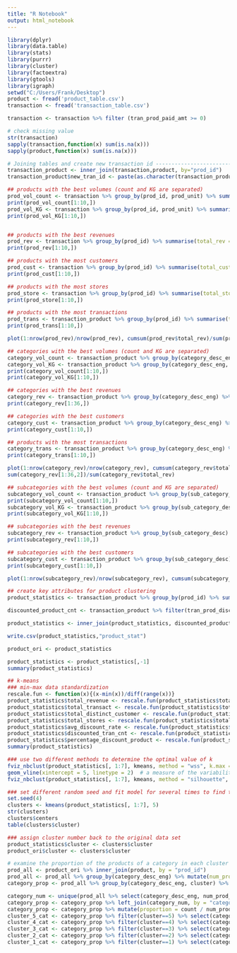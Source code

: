 ---
title: "R Notebook"
output: html_notebook
---


```{r}
library(dplyr)
library(data.table)
library(stats)
library(purrr)
library(cluster)
library(factoextra)
library(gtools)
library(igraph)
setwd("C:/Users/Frank/Desktop")
product <- fread('product_table.csv')
transaction <- fread('transaction_table.csv')
```

```{r}
transaction <- transaction %>% filter (tran_prod_paid_amt >= 0)
```


```{r}
# check missing value
str(transaction)
sapply(transaction,function(x) sum(is.na(x)))
sapply(product,function(x) sum(is.na(x)))
```

```{r}
# Joining tables and create new transaction id ---------------------------------------
transaction_product <- inner_join(transaction,product, by="prod_id")
transaction_product$new_tran_id <- paste(as.character(transaction_product$tran_dt),as.character(transaction_product$store_id),as.character(transaction_product$cust_id),sep="")
```


```{r}
## products with the best volumes (count and KG are separated)
prod_vol_count <- transaction %>% group_by(prod_id, prod_unit) %>% summarise(total_vol = sum(tran_prod_sale_qty)) %>% arrange(desc(total_vol)) %>% filter(prod_unit == "CT")
print(prod_vol_count[1:10,])
prod_vol_KG <- transaction %>% group_by(prod_id, prod_unit) %>% summarise(total_vol = sum(tran_prod_sale_qty)) %>% arrange(desc(total_vol)) %>% filter(prod_unit == "KG")
print(prod_vol_KG[1:10,])


## products with the best revenues
prod_rev <- transaction %>% group_by(prod_id) %>% summarise(total_rev = sum(tran_prod_paid_amt)) %>% arrange(desc(total_rev))
print(prod_rev[1:10,])

## products with the most customers
prod_cust <- transaction %>% group_by(prod_id) %>% summarise(total_cust = n_distinct(cust_id)) %>% arrange(desc(total_cust))
print(prod_cust[1:10,])

## products with the most stores
prod_store <- transaction %>% group_by(prod_id) %>% summarise(total_store = n_distinct(store_id)) %>% arrange(desc(total_store))
print(prod_store[1:10,])

## products with the most transactions
prod_trans <- transaction_product %>% group_by(prod_id) %>% summarise(total_trans = n_distinct(new_tran_id)) %>% arrange(desc(total_trans))
print(prod_trans[1:10,])
```
```{r}
plot(1:nrow(prod_rev)/nrow(prod_rev), cumsum(prod_rev$total_rev)/sum(prod_rev$total_rev),xlab="# of Products",main='Product and Revenue', ylab="Percentage of Total Revenue")
```


```{r}
## categories with the best volumes (count and KG are separated)
category_vol_count <- transaction_product %>% group_by(category_desc_eng, prod_unit) %>% summarise(total_vol = sum(tran_prod_sale_qty)) %>% arrange(desc(total_vol)) %>% filter(prod_unit == "CT")
category_vol_KG <- transaction_product %>% group_by(category_desc_eng, prod_unit) %>% summarise(total_vol = sum(tran_prod_sale_qty)) %>% arrange(desc(total_vol)) %>% filter(prod_unit == "KG")
print(category_vol_count[1:10,])
print(category_vol_KG[1:10,])

## categories with the best revenues
category_rev <- transaction_product %>% group_by(category_desc_eng) %>% summarise(total_rev = sum(tran_prod_paid_amt)) %>% arrange(desc(total_rev))
print(category_rev[1:36,])

## categories with the best customers
category_cust <- transaction_product %>% group_by(category_desc_eng) %>% summarise(total_cust = n_distinct(cust_id)) %>% arrange(desc(total_cust))
print(category_cust[1:10,])
```



```{r}
## products with the most transactions
category_trans <- transaction_product %>% group_by(category_desc_eng) %>% summarise(total_trans = n_distinct(new_tran_id)) %>% arrange(desc(total_trans))
print(category_trans[1:10,])
```

```{r}
plot(1:nrow(category_rev)/nrow(category_rev), cumsum(category_rev$total_rev)/sum(category_rev$total_rev), main ='Category and Revenue',xlab="# of Categories", ylab="Percentage of Total Revenue")
sum(category_rev[1:36,2])/sum(category_rev$total_rev)
```


```{r}
## subcategories with the best volumes (count and KG are separated)
subcategory_vol_count <- transaction_product %>% group_by(sub_category_desc, prod_unit) %>% summarise(total_vol = sum(tran_prod_sale_qty)) %>% arrange(desc(total_vol)) %>% filter(prod_unit == "CT")
print(subcategory_vol_count[1:10,])
subcategory_vol_KG <- transaction_product %>% group_by(sub_category_desc, prod_unit) %>% summarise(total_vol = sum(tran_prod_sale_qty)) %>% arrange(desc(total_vol)) %>% filter(prod_unit == "KG")
print(subcategory_vol_KG[1:10,])

## subcategories with the best revenues
subcategory_rev <- transaction_product %>% group_by(sub_category_desc) %>% summarise(total_rev = sum(tran_prod_paid_amt)) %>% arrange(desc(total_rev))
print(subcategory_rev[1:10,])

## subcategories with the best customers
subcategory_cust <- transaction_product %>% group_by(sub_category_desc) %>% summarise(total_cust = n_distinct(cust_id)) %>% arrange(desc(total_cust))
print(subcategory_cust[1:10,])
```


```{r}
plot(1:nrow(subcategory_rev)/nrow(subcategory_rev), cumsum(subcategory_rev$total_rev)/sum(subcategory_rev$total_rev), main="Product and Revenue", xlab="# of Subcategories", ylab="Percentage of Total Revenue")
```


```{r}
## create key attributes for product clustering
product_statistics <- transaction_product %>% group_by(prod_id) %>% summarise(total_revenue = sum(tran_prod_paid_amt), total_transact=n_distinct(new_tran_id), total_distinct_customer = n_distinct(cust_id), total_stores = n_distinct(store_id), avg_discount_rate = (abs(sum(tran_prod_discount_amt))/sum(tran_prod_sale_amt)))

discounted_product_cnt <- transaction_product %>% filter(tran_prod_discount_amt < 0) %>% group_by(prod_id) %>% summarise(discounted_tran_cnt=n_distinct(tran_id))

product_statistics <- inner_join(product_statistics, discounted_product_cnt, by="prod_id") %>% mutate(percentage_discount_product = discounted_tran_cnt/total_transact)

write.csv(product_statistics,"product_stat")

product_ori <- product_statistics

product_statistics <- product_statistics[,-1]
summary(product_statistics)
```


```{r}
## k-means
### min-max data standardization
rescale.fun <- function(x){(x-min(x))/diff(range(x))}
product_statistics$total_revenue <- rescale.fun(product_statistics$total_revenue)
product_statistics$total_transact <- rescale.fun(product_statistics$total_transact)
product_statistics$total_distinct_customer <- rescale.fun(product_statistics$total_distinct_customer)
product_statistics$total_stores <- rescale.fun(product_statistics$total_stores)
product_statistics$avg_discount_rate <- rescale.fun(product_statistics$avg_discount_rate)
product_statistics$discounted_tran_cnt <- rescale.fun(product_statistics$discounted_tran_cnt)
product_statistics$percentage_discount_product <- rescale.fun(product_statistics$percentage_discount_product)
summary(product_statistics)
```


```{r}
### use two different methods to determine the optimal value of k
fviz_nbclust(product_statistics[, 1:7], kmeans, method = "wss", k.max = 15) +
geom_vline(xintercept = 5, linetype = 2)  # a measure of the variability of the observations within each cluster
fviz_nbclust(product_statistics[, 1:7], kmeans, method = "silhouette", k.max = 15)# a measure of how similar an object is to its own cluster
```

```{r}
### set different random seed and fit model for several times to find the steady one, check the outcome of the model
set.seed(4) 
clusters <- kmeans(product_statistics[, 1:7], 5)
str(clusters)
clusters$centers
table(clusters$cluster)
```

```{r}
### assign cluster number back to the original data set
product_statistics$cluster <- clusters$cluster
product_ori$cluster <- clusters$cluster
```

```{r}
# examine the proportion of the products of a category in each cluster
prod_all <- product_ori %>% inner_join(product, by = "prod_id")
prod_all <- prod_all %>% group_by(category_desc_eng) %>% mutate(num_prod_category = n())
category_prop <- prod_all %>% group_by(category_desc_eng, cluster) %>% summarise(count = n())

category_num <- unique(prod_all %>% select(category_desc_eng, num_prod_category))
category_prop <- category_prop %>% left_join(category_num, by = "category_desc_eng")
category_prop <- category_prop %>% mutate(proportion = count / num_prod_category)
cluster_5_cat <- category_prop %>% filter(cluster==5) %>% select(category_desc_eng, proportion)
cluster_4_cat <- category_prop %>% filter(cluster==4) %>% select(category_desc_eng, proportion)
cluster_3_cat <- category_prop %>% filter(cluster==3) %>% select(category_desc_eng, proportion)
cluster_2_cat <- category_prop %>% filter(cluster==2) %>% select(category_desc_eng, proportion)
cluster_1_cat <- category_prop %>% filter(cluster==1) %>% select(category_desc_eng, proportion)
```







